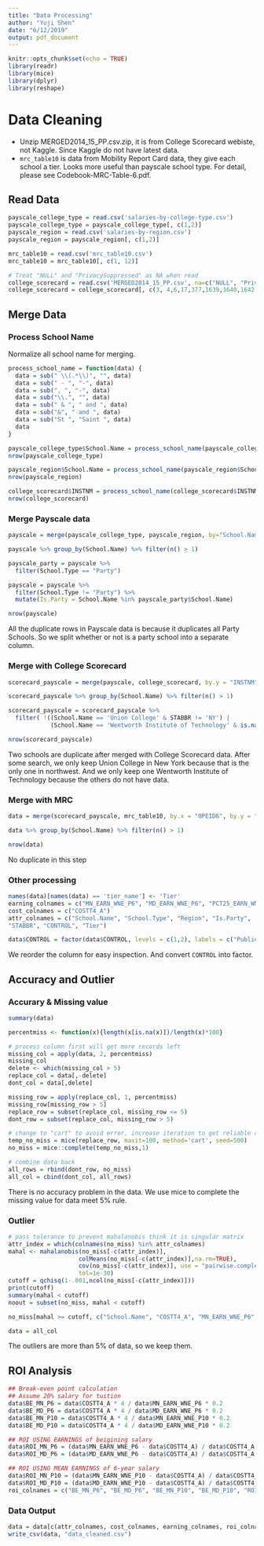 ```yaml
---
title: "Data Processing"
author: "Yuji Shen"
date: "6/12/2019"
output: pdf_document
---
```


```r
knitr::opts_chunk$set(echo = TRUE)
library(readr)
library(mice)
library(dplyr)
library(reshape)
```

# Data Cleaning

- Unzip MERGED2014_15_PP.csv.zip, it is from College Scorecard webiste, not Kaggle. Since Kaggle do not have latest data.
- `mrc_table10` is data from Mobility Report Card data, they give each school a tier. Looks more useful than payscale school type. For detail, please see Codebook-MRC-Table-6.pdf.

## Read Data
```r
payscale_college_type = read.csv('salaries-by-college-type.csv')
payscale_college_type = payscale_college_type[, c(1,2)]
payscale_region = read.csv('salaries-by-region.csv')
payscale_region = payscale_region[, c(1,2)]

mrc_table10 = read.csv('mrc_table10.csv')
mrc_table10 = mrc_table10[, c(1, 12)]

# Treat "NULL" and "PrivacySuppressed" as NA when read
college_scorecard = read.csv('MERGED2014_15_PP.csv', na=c("NULL", "PrivacySuppressed"))
college_scorecard = college_scorecard[, c(3, 4,6,17,377,1639,1640,1642,1643,1645,1655,1656,1657,1661,1662,1665,1666,1668,1669,1671,1681,1682,1683,1687,1688,1697)]
```

## Merge Data

### Process School Name

Normalize all school name for merging.

```r
process_school_name = function(data) {
  data = sub(" \\(.*\\)", "", data)
  data = sub(" - ", "-", data)
  data = sub(", ", "-", data)
  data = sub("\\.", "", data)
  data = sub(" & ", " and ", data)
  data = sub("&", " and ", data)
  data = sub("St ", "Saint ", data)
  data
}

payscale_college_type$School.Name = process_school_name(payscale_college_type$School.Name)
nrow(payscale_college_type)

payscale_region$School.Name = process_school_name(payscale_region$School.Name)
nrow(payscale_region)

college_scorecard$INSTNM = process_school_name(college_scorecard$INSTNM)
nrow(college_scorecard)
```

### Merge Payscale data
```r
payscale = merge(payscale_college_type, payscale_region, by="School.Name", all = FALSE)

payscale %>% group_by(School.Name) %>% filter(n() > 1)

payscale_party = payscale %>%
  filter(School.Type == "Party")

payscale = payscale %>%
  filter(School.Type != "Party") %>%
  mutate(Is.Party = School.Name %in% payscale_party$School.Name)

nrow(payscale)
```

All the duplicate rows in Payscale data is because it duplicates all Party Schools. So we split whether or not is a party school into a separate column.

### Merge with College Scorecard
```r
scorecard_payscale = merge(payscale, college_scorecard, by.y = "INSTNM", by.x = "School.Name")

scorecard_payscale %>% group_by(School.Name) %>% filter(n() > 1)

scorecard_payscale = scorecard_payscale %>%
  filter( !((School.Name == 'Union College' & STABBR != 'NY') | 
            (School.Name == 'Wentworth Institute of Technology' & is.na(COSTT4_A))))

nrow(scorecard_payscale)
```

Two schools are duplicate after merged with College Scorecard data. After some search, we only keep Union College in New York because that is the only one in northwest. And we only keep one Wentworth Institute of Technology because the others do not have data.

### Merge with MRC
```r
data = merge(scorecard_payscale, mrc_table10, by.x = "OPEID6", by.y = "super_opeid")

data %>% group_by(School.Name) %>% filter(n() > 1)

nrow(data)
```

No duplicate in this step

### Other processing
```r
names(data)[names(data) == 'tier_name'] <- 'Tier'
earning_colnames = c("MN_EARN_WNE_P6", "MD_EARN_WNE_P6", "PCT25_EARN_WNE_P6", "PCT75_EARN_WNE_P6", "SD_EARN_WNE_P6", "MN_EARN_WNE_INC1_P6", "MN_EARN_WNE_INC2_P6", "MN_EARN_WNE_INC3_P6", "MN_EARN_WNE_MALE0_P6", "MN_EARN_WNE_MALE1_P6", "MD_EARN_WNE_P8", "MN_EARN_WNE_P10", "MD_EARN_WNE_P10", "PCT25_EARN_WNE_P10", "PCT75_EARN_WNE_P10", "SD_EARN_WNE_P10", "MN_EARN_WNE_INC1_P10", "MN_EARN_WNE_INC2_P10", "MN_EARN_WNE_INC3_P10", "MN_EARN_WNE_MALE0_P10", "MN_EARN_WNE_MALE1_P10")
cost_colnames = c("COSTT4_A")
attr_colnames = c("School.Name", "School.Type", "Region", "Is.Party", 
"STABBR", "CONTROL", "Tier")

data$CONTROL = factor(data$CONTROL, levels = c(1,2), labels = c("Public", "Private nonprofit"))
```

We reorder the column for easy inspection. And convert `CONTROL` into factor.

## Accuracy and Outlier
### Accurary & Missing value
```r
summary(data)

percentmiss <- function(x){length(x[is.na(x)])/length(x)*100}

# process column first will get more records left
missing_col = apply(data, 2, percentmiss)
missing_col
delete <- which(missing_col > 5)
replace_col = data[,-delete]
dont_col = data[,delete]

missing_row = apply(replace_col, 1, percentmiss)
missing_row[missing_row > 5]
replace_row = subset(replace_col, missing_row <= 5)
dont_row = subset(replace_col, missing_row > 5)

# change to "cart" to avoid error, increase iteration to get reliable result
temp_no_miss = mice(replace_row, maxit=100, method='cart', seed=500)
no_miss = mice::complete(temp_no_miss,1)

# combine data back
all_rows = rbind(dont_row, no_miss)
all_col = cbind(dont_col, all_rows)
```

There is no accuracy problem in the data. We use mice to complete the missing value for data meet 5% rule.

### Outlier
```r
# pass tolerance to prevent mahalanobis think it is singular matrix
attr_index = which(colnames(no_miss) %in% attr_colnames)
mahal <- mahalanobis(no_miss[-c(attr_index)],
                    colMeans(no_miss[-c(attr_index)],na.rm=TRUE),
                    cov(no_miss[-c(attr_index)], use = "pairwise.complete.obs"),
                    tol=1e-30)
cutoff = qchisq(1-.001,ncol(no_miss[-c(attr_index)]))
print(cutoff)
summary(mahal < cutoff)
noout = subset(no_miss, mahal < cutoff)

no_miss[mahal >= cutoff, c("School.Name", "COSTT4_A", "MN_EARN_WNE_P6", "MD_EARN_WNE_P6", "MN_EARN_WNE_P10", "MD_EARN_WNE_P10")]

data = all_col
```

The outliers are more than 5% of data, so we keep them.

## ROI Analysis
```r
## Break-even point calculation
## Assume 20% salary for tuition
data$BE_MN_P6 = data$COSTT4_A * 4 / data$MN_EARN_WNE_P6 * 0.2
data$BE_MD_P6 = data$COSTT4_A * 4 / data$MD_EARN_WNE_P6 * 0.2
data$BE_MN_P10 = data$COSTT4_A * 4 / data$MN_EARN_WNE_P10 * 0.2
data$BE_MD_P10 = data$COSTT4_A * 4 / data$MD_EARN_WNE_P10 * 0.2

## ROI USING EARNINGS of beigining salary
data$ROI_MN_P6 = (data$MN_EARN_WNE_P6 - data$COSTT4_A) / data$COSTT4_A * 100
data$ROI_MD_P6 = (data$MD_EARN_WNE_P6 - data$COSTT4_A) / data$COSTT4_A * 100

## ROI USING MEAN EARNINGS of 6-year salary
data$ROI_MN_P10 = (data$MN_EARN_WNE_P10 - data$COSTT4_A) / data$COSTT4_A * 100
data$ROI_MD_P10 = (data$MD_EARN_WNE_P10 - data$COSTT4_A) / data$COSTT4_A * 100
roi_colnames = c("BE_MN_P6", "BE_MD_P6", "BE_MN_P10", "BE_MD_P10", "ROI_MN_P6", "ROI_MD_P6", "ROI_MN_P10", "ROI_MD_P10")
```

### Data Output

```r
data = data[c(attr_colnames, cost_colnames, earning_colnames, roi_colnames)]
write_csv(data, "data_cleaned.csv")
```
